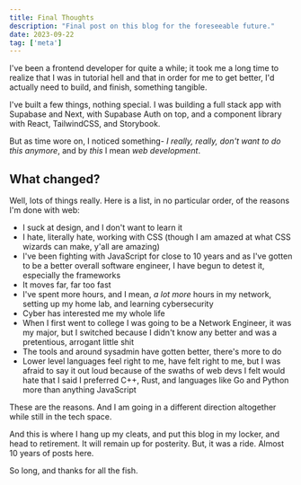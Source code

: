 ```yaml
---
title: Final Thoughts
description: "Final post on this blog for the foreseeable future."
date: 2023-09-22
tag: ['meta']
---
```


I've been a frontend developer for quite a while; it took me a long time to realize that I was in tutorial hell and that in order for me to get better, I'd actually need to build, and finish, something tangible.

I've built a few things, nothing special. I was building a full stack app with Supabase and Next, with Supabase Auth on top, and a component library with React, TailwindCSS, and Storybook.

But as time wore on, I noticed something- *I really, really, don't want to do this anymore*, and by *this* I mean *web development*.

## What changed?

Well, lots of things really. Here is a list, in no particular order, of the reasons I'm done with web:

- I suck at design, and I don't want to learn it
- I hate, literally hate, working with CSS (though I am amazed at what CSS wizards can make, y'all are amazing)
- I've been fighting with JavaScript for close to 10 years and as I've gotten to be a better overall software engineer, I have begun to detest it, especially the frameworks
- It moves far, far too fast
- I've spent more hours, and I mean, *a lot more* hours in my network, setting up my home lab, and learning cybersecurity
- Cyber has interested me my whole life
- When I first went to college I was going to be a Network Engineer, it was my major, but I switched because I didn't know any better and was a pretentious, arrogant little shit
- The tools and around sysadmin have gotten better, there's more to do
- Lower level languages feel right to me, have felt right to me, but I was afraid to say it out loud because of the swaths of web devs I felt would hate that I said I preferred C++, Rust, and languages like Go and Python more than anything JavaScript

These are the reasons. And I am going in a different direction altogether while still in the tech space.

And this is where I hang up my cleats, and put this blog in my locker, and head to retirement. It will remain up for posterity. But, it was a ride. Almost 10 years of posts here.

So long, and thanks for all the fish.